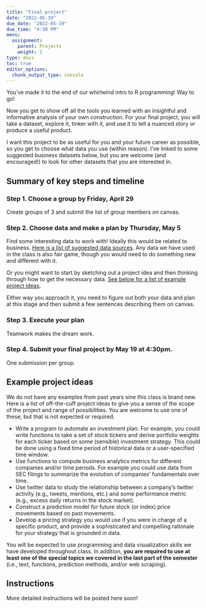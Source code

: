 ```yaml
---
title: "Final project"
date: "2022-05-19"
due_date: "2022-05-19"
due_time: "4:30 PM"
menu:
  assignment:
    parent: Projects
    weight: 2
type: docs
toc: true
editor_options: 
  chunk_output_type: console
---
```


You've made it to the end of our whirlwind intro to R programming! Way to go!

Now you get to show off all the tools you learned with an insightful and informative analysis of your own construction. For your final project, you will take a dataset, explore it, tinker with it, and use it to tell a nuanced story or produce a useful product.

I want this project to be as useful for you and your future career as possible, so you get to choose what data you use (within reason). I've linked to some suggested business datasets below, but you are welcome (and encouraged!) to look for other datasets that you are interested in.


## Summary of key steps and timeline

### Step 1. Choose a group by Friday, April 29

Create groups of 3 and submit the list of group members on canvas.

### Step 2. Choose data and make a plan by Thursday, May 5

Find some interesting data to work with! Ideally this would be related to business. [Here is a list of suggested data sources](/resource/data/). Any data we have used in the class is also fair game, though you would need to do something new and different with it.

Or you might want to start by sketching out a project idea and then thinking through how to get the necessary data. [See below for a list of example project ideas](#examples).

Either way you approach it, you need to figure out both your data and plan at this stage and then submit a few sentences describing them on canvas.

### Step 3. Execute your plan

Teamwork makes the dream work.

### Step 4. Submit your final project by May 19 at 4:30pm.

One submission per group.


## Example project ideas {#examples}

We do not have any examples from past years sine this class is brand new. Here is a list of off-the-cuff project ideas to give you a sense of the scope of the project and range of possibilities. You are welcome to use one of these, but that is not expected or required.

- Write a program to automate an investment plan. For example, you could write functions to take a set of stock tickers and derive portfolio weights for each ticker based on some (sensible) investment strategy. This could be done using a fixed time period of historical data or a user-specified time window.
- Use functions to compute business analytics metrics for different companies and/or time periods. For example you could use data from SEC filings to summarize the evolution of companies' fundamentals over time.
- Use twitter data to study the relationship between a company's twitter activity (e.g., tweets, mentions, etc.) and some performance metric (e.g., excess daily returns in the stock market).
- Construct a prediction model for future stock (or index) price movements based on past movements.
- Develop a pricing strategy you would use if you were in charge of a specific product, and provide a sophisticated and compelling rationale for your strategy that is grounded in data.

You will be expected to use programming and data visualization skills we have developed throughout class. In addition, **you are required to use at least one of the special topics we covered in the last part of the semester** (i.e., text, functions, prediction methods, and/or web scraping).


## Instructions

More detailed instructions will be posted here soon!

<!-- Here's what you'll need to do: -->

<!-- 1. **Download** a dataset and explore it using all the tools and tricks we learned in lectures, examples, and labs throughout the semester -->

<!-- 2. **Find** a story in the data. This could include patterns in the data like relationships and changes over time that could be visualized. Relationships could also be summarized using linear regression. You could build a prediction mdoel using OLS, ridge, or lasso. Alternatively, you could focus on analysis and visualization of spatial or textual data.-->

<!-- 3. Use R to **create** multiple graphs to tell the story. You can make as many graphs as you want, but you must use at least **three** different chart types (i.e. don't just make three scatterplots or three maps).  -->

<!-- 4. Export these figures as PDF files, place them in Adobe Illustrator (or InDesign or Gravit Designer or Inkscape), and **make** one combined graphic or handout where you tell the complete story. You have a lot of latitude in how you do this. You can make a graphic-heavy one-page handout. You can make something along the lines of the [this](https://www.wired.co.uk/article/nuclear-power-reactors-global), with one big graphic + smaller subgraphics + explanatory text. Just don't make a [goofy infographic](https://medium.com/@kazarnowicz/why-infographics-are-bad-3a2fa49673e2). Whatever you do, the final figure must include all the graphics, must have some explanatory text to help summarize the narrative, and must be well designed. -->

<!-- 5. **Export** the final graphic from Illustrator as a PDF and a PNG. -->

<!-- 6. **Write** a memo using R Markdown to introduce, frame, and describe your story and figure. [Use this template to get started](/files/your_name_finalproject.Rmd). You should include the following in the memo: -->

<!--     - Executive summary -->
<!--     - Background information and summary of the data -->
<!--     - Explanation, description, and code for each individual figure -->
<!--     - Explanation and description for the final figure -->
<!--     - Final figure should be included as an image (remember `![Caption goes here](path/to/file.png)`) -->

<!-- Remember to follow R Markdown etiquette rules and style—don't have it output extraneous messages or warnings, include summary tables in nice tables, adjust the dimensions for your figures, and remove the placeholder text that's in the template already (i.e. I don't want to see stuff like "Describe and show how you cleaned and reshaped the data" in the final report.) -->

<!-- **You should [download a full example of what a final project might look like](/projects/example_final.zip)** (but don't make your final combined visualization look exactly like this—show some creativity!) -->


<!-- ## Final deliverables -->

<!-- Upload the following files to canvas: -->

<!-- 1. A memo introducing and describing your final graphic (see full instructions above) -->
<!-- 2. A standalone PDF of your graphic exported from Illustrator -->
<!-- 3. A standalone PNG of your graphic exported from Illustrator -->

<!-- **No late work will be accepted for this project since it's the last project and it counts as your final.** -->

<!-- I will use [this rubric](/files/final-project-rubric.xlsx) to grade the final product: -->

<!-- - [<i class="fas fa-file-excel"></i> `final-project-rubric.xlsx`](/files/final-project-rubric.xlsx) -->

<!-- I am happy to give feedback and help along the way—please don't hesitate to get help! My goal is for you to have a beautiful graphic in the end that you'll want to show off to all your friends, family, neighbors, employers, and strangers on the street—I'm not trying to trip you up or give you trick questions! -->

<!-- And that's it. **You're done!** Go out into the world now and make beautiful, insightful, and truthful graphics. -->



<!-- ## Expectations -->

<!-- Details to come soon. -->

<!-- Here I will add some stuff about how presentation matters, etc. etc. -->

<!-- Build off guidance and also grading of mini project 1 -->


